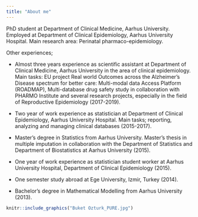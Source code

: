 ```yaml
---
title: "About me"
---
```


PhD student at Department of Clinical Medicine, Aarhus University. Employed at Department of Clinical Epidemiology, Aarhus University Hospital. Main research area: Perinatal pharmaco-epidemiology.

Other experiences;

* Almost three years experience as scientific assistant at Department of Clinical Medicine, Aarhus University in the area of clinical epidemiology. Main tasks: EU project Real world Outcomes across the Alzheimer's Disease spectrum for better care: Multi-modal data Access Platform (ROADMAP), Multi-database drug safety study in collaboration with PHARMO Institute and several research projects, especially in the field of Reproductive Epidemiology (2017-2019).

* Two year of work experience as statistician at Department of Clinical Epidemiology, Aarhus University Hospital. Main tasks; reporting, analyzing and managing clinical databases (2015-2017).

* Master's degree in Statistics from Aarhus University. Master's thesis in multiple imputation in collaboration with the Department of Statistics and Department of Biostatistics at Aarhus University (2015).

* One year of work experience as statistician student worker at Aarhus University Hospital, Department of Clinical Epidemiology (2015).

* One semester study abroad at Ege University, Izmir, Turkey (2014).

* Bachelor's degree in Mathematical Modelling from Aarhus University (2013). 

```r
knitr::include_graphics("Buket Ozturk_PURE.jpg")
```